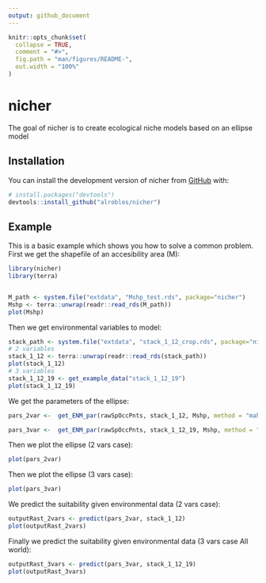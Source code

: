 ```yaml
---
output: github_document
---
```


<!-- README.md is generated from README.Rmd. Please edit that file -->

```r
knitr::opts_chunk$set(
  collapse = TRUE,
  comment = "#>",
  fig.path = "man/figures/README-",
  out.width = "100%"
)
```

# nicher

<!-- badges: start -->
<!-- badges: end -->

The goal of nicher is to create ecological niche models based on
an ellipse model

## Installation

You can install the development version of nicher from [GitHub](https://github.com/) with:

``` r
# install.packages("devtools")
devtools::install_github("alrobles/nicher")
```

## Example

This is a basic example which shows you how to solve a common problem. First we
get the shapefile of an accesibility area (M):

```r
library(nicher)
library(terra)


M_path <- system.file("extdata", "Mshp_test.rds", package="nicher")
Mshp <- terra::unwrap(readr::read_rds(M_path))
plot(Mshp)
```


Then we get environmental variables to model:
```r

stack_path <- system.file("extdata", "stack_1_12_crop.rds", package="nicher")
# 2 variables
stack_1_12 <- terra::unwrap(readr::read_rds(stack_path))
plot(stack_1_12)
# 3 variables
stack_1_12_19 <- get_example_data("stack_1_12_19")
plot(stack_1_12_19)
```

We get the parameters of the ellipse:

```r
pars_2var <-  get_ENM_par(rawSpOccPnts, stack_1_12, Mshp, method = "mahalanobis")

pars_3var <-  get_ENM_par(rawSpOccPnts, stack_1_12_19, Mshp, method = "mahalanobis")
```


Then we plot the ellipse (2 vars case):
```r
plot(pars_2var)
```

Then we plot the ellipse (3 vars case):
```r
plot(pars_3var)
```

We predict the suitability given environmental data (2 vars case):
```r
outputRast_2vars <- predict(pars_2var, stack_1_12)
plot(outputRast_2vars)

```

Finally we predict the suitability given environmental data (3 vars case All world):
```r
outputRast_3vars <- predict(pars_3var, stack_1_12_19)
plot(outputRast_3vars)

```

